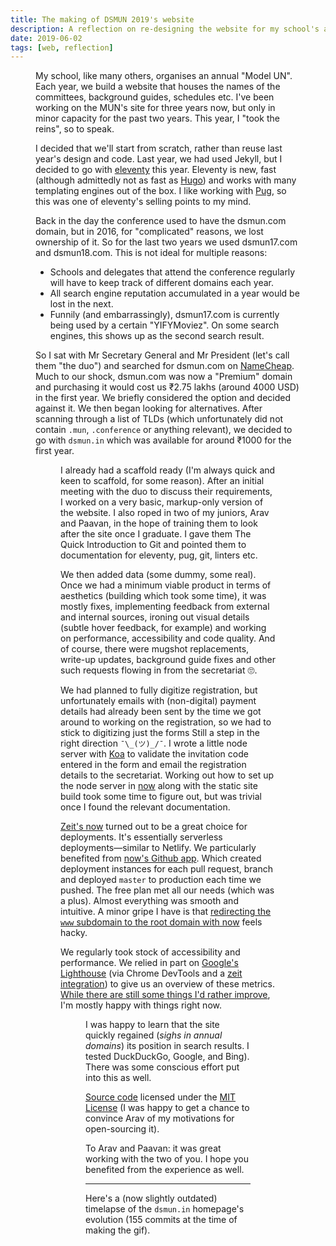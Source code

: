 ```yaml
---
title: The making of DSMUN 2019's website
description: A reflection on re-designing the website for my school's annual Model United Nations conference.
date: 2019-06-02
tags: [web, reflection]
---
```



<Figure
    src="/img/dsmun19/responsive.jpg"
    alt="dsmun.in homepage on three Apple devices"
    caption={'Obligatory "We\'re responsive too."'}
/>

My school, like many others, organises an annual "Model UN". Each year, we build a website that houses the names of the committees, background guides, schedules etc. I've been working on the MUN's site for three years now, but only in minor capacity for the past two years. This year, I "took the reins", so to speak.

I decided that we'll start from scratch, rather than reuse last year's design and code. Last year, we had used Jekyll, but I decided to go with [eleventy](//11ty.io) this year. Eleventy is new, fast (although admittedly not as fast as [Hugo](//gohugo.io)) and works with many templating engines out of the box. I like working with [Pug](//pugjs.org), so this was one of eleventy's selling points to my mind.

Back in the day the conference used to have the dsmun.com domain, but in 2016, for "complicated" reasons, we lost ownership of it. So for the last two years we used dsmun17.com and dsmun18.com. This is not ideal for multiple reasons:

-   Schools and delegates that attend the conference regularly will have to keep track of different domains each year.
-   All search engine reputation accumulated in a year would be lost in the next.
-   Funnily (and embarrassingly), dsmun17.com is currently being used by a certain "YIFYMoviez". On some search engines, this shows up as the second search result.

So I sat with Mr Secretary General and Mr President (let's call them "the duo") and searched for dsmun.com on [NameCheap](//namecheap.com). Much to our shock, dsmun.com was now a "Premium" domain and purchasing it would cost us ₹2.75 lakhs (around 4000 USD) in the first year. We briefly considered the option and decided against it. We then began looking for alternatives. After scanning through a list of TLDs (which unfortunately did not contain `.mun`, `.conference` or anything relevant), we decided to go with `dsmun.in` which was available for around ₹1000 for the first year.

<Figure
    src="/img/dsmun19/dsmun.in-analytics.jpg"
    alt="dsmun.in's analytics"
    caption="Seems good although I don't have accurate data from last year to compare against"
/>

I already had a scaffold ready (I'm always quick and keen to scaffold, for some reason). After an initial meeting with the duo to discuss their requirements, I worked on a very basic, markup-only version of the website. I also roped in two of my juniors, Arav and Paavan, in the hope of training them to look after the site once I graduate. I gave them The Quick Introduction to Git and pointed them to documentation for eleventy, pug, git, linters etc.

We then added data (some dummy, some real). Once we had a minimum viable product in terms of aesthetics (building which took some time), it was mostly fixes, implementing feedback from external and internal sources, ironing out visual details (subtle hover feedback, for example) and working on performance, accessibility and code quality. And of course, there were mugshot replacements, write-up updates, background guide fixes and other such requests flowing in from the secretariat 🙄.

We had planned to fully digitize registration, but unfortunately emails with (non-digital) payment details had already been sent by the time we got around to working on the registration, so we had to stick to digitizing just the forms Still a step in the right direction `¯\_(ツ)_/¯`. I wrote a little node server with [Koa](//koajs.com) to validate the invitation code entered in the form and email the registration details to the secretariat. Working out how to set up the node server in [now](//zeit.co/now) along with the static site build took some time to figure out, but was trivial once I found the relevant documentation.

[Zeit's now](//zeit.co/now) turned out to be a great choice for deployments. It's essentially serverless deployments—similar to Netlify. We particularly benefited from [now's Github app](//zeit.co/blog/now-for-github). Which created deployment instances for each pull request, branch and deployed `master` to production each time we pushed. The free plan met all our needs (which was a plus). Almost everything was smooth and intuitive. A minor gripe I have is that [redirecting the `www` subdomain to the root domain with now](//zeit.co/guides/redirect-from-www) feels hacky.

We regularly took stock of accessibility and performance. We relied in part on [Google's Lighthouse](//developers.google.com/web/tools/lighthouse) (via Chrome DevTools and a [zeit integration](//zeit.co/integrations)) to give us an overview of these metrics. [While there are still some things I'd rather improve](//github.com/shreyasminocha/dsmun19/issues), I'm mostly happy with things right now.

<Figure
    src="/img/dsmun19/perfect-lighthouse.jpg"
    alt="100-100-100-100 on Google's Lighthouse"
    caption="\o/"
/>

I was happy to learn that the site quickly regained (_sighs in annual domains_) its position in search results. I tested DuckDuckGo, Google, and Bing). There was some conscious effort put into this as well.

[Source code](//github.com/shreyasminocha/dsmun19) licensed under the [MIT License](//shreyas.mit-license.org) (I was happy to get a chance to convince Arav of my motivations for open-sourcing it).

To Arav and Paavan: it was great working with the two of you. I hope you benefited from the experience as well.

---

Here's a (now slightly outdated) timelapse of the `dsmun.in` homepage's evolution (155 commits at the time of making the gif).

<Figure
    src="/img/dsmun19/homepage-timelapse.gif"
    alt="A timelapse of the homepage"
    caption="Timelapse built with git, bash, Firefox CLI, and a 1 Gb Photoshop file"
/>
